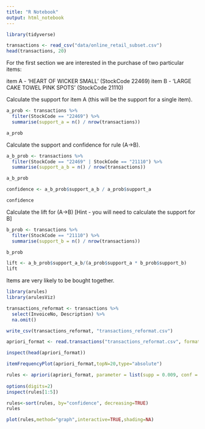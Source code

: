 ```yaml
---
title: "R Notebook"
output: html_notebook
---
```


```r
library(tidyverse)
```

```r
transactions <- read_csv("data/online_retail_subset.csv")
head(transactions, 20)
```

For the first section we are interested in the purchase of two particular items:

item A - ‘HEART OF WICKER SMALL’ (StockCode 22469)
item B - ‘LARGE CAKE TOWEL PINK SPOTS’ (StockCode 21110)

Calculate the support for item A (this will be the support for a single item).
```r
a_prob <- transactions %>% 
  filter(StockCode == "22469") %>% 
  summarise(support_a = n() / nrow(transactions))

a_prob
```

Calculate the support and confidence for rule (A→B).
```r
a_b_prob <- transactions %>% 
  filter(StockCode == "22469" | StockCode == "21110") %>% 
  summarise(support_a_b = n() / nrow(transactions))

a_b_prob

confidence <- a_b_prob$support_a_b / a_prob$support_a

confidence
```
Calculate the lift for (A→B)
 [Hint - you will need to calculate the support for B]
```r
b_prob <- transactions %>% 
  filter(StockCode == "21110") %>% 
  summarise(support_b = n() / nrow(transactions))

b_prob

lift <- a_b_prob$support_a_b/(a_prob$support_a * b_prob$support_b)
lift
```
Items are very likely to be bought together.

```r
library(arules)
library(arulesViz)
```

```r
transactions_reformat <- transactions %>%
  select(InvoiceNo, Description) %>%
  na.omit()

write_csv(transactions_reformat, "transactions_reformat.csv")

apriori_format <- read.transactions("transactions_reformat.csv", format = "single", sep = ",", header = TRUE, cols = c("InvoiceNo", "Description"))
```
```r
inspect(head(apriori_format))
```
```r
itemFrequencyPlot(apriori_format,topN=20,type="absolute")
```
```r
rules <- apriori(apriori_format, parameter = list(supp = 0.009, conf = 0.8))
 
options(digits=2)
inspect(rules[1:5])
```
```r
rules<-sort(rules, by="confidence", decreasing=TRUE)
rules
```
```r
plot(rules,method="graph",interactive=TRUE,shading=NA)
```


